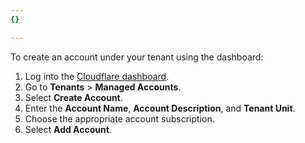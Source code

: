 ```yaml
---
{}

---
```


To create an account under your tenant using the dashboard:

1. Log into the [Cloudflare dashboard](https://dash.cloudflare.com).
2. Go to **Tenants** > **Managed Accounts**.
3. Select **Create Account**.
4. Enter the **Account Name**, **Account Description**, and **Tenant Unit**.
5. Choose the appropriate account subscription.
6. Select **Add Account**.
